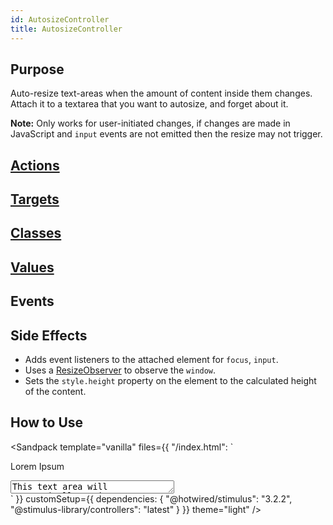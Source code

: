 ```yaml
---
id: AutosizeController
title: AutosizeController
---
```



## Purpose

Auto-resize text-areas when the amount of content inside them changes. Attach it to a textarea that you want to autosize, and forget about it.

**Note:**
Only works for user-initiated changes, if changes are made in JavaScript and `input` events are not emitted then the resize may not trigger.


## [Actions](https://stimulus.hotwire.dev/reference/actions)
<NoActions/>

## [Targets](https://stimulus.hotwire.dev/reference/targets)
<NoTargets/>

## [Classes](https://stimulus.hotwire.dev/reference/classes)
<NoClasses/>

## [Values](https://stimulus.hotwire.dev/reference/values)
<NoValues/>

## Events
<NoEvents/>

## Side Effects

- Adds event listeners to the attached element for `focus`, `input`.
- Uses a [ResizeObserver](https://developer.mozilla.org/en-US/docs/Web/API/ResizeObserver) to observe the `window`.
- Sets the `style.height` property on the element to the calculated height of the content.



## How to Use
<Sandpack
  template="vanilla"
  files={{
    "/index.html": `<div class="d-flex flex-column m-4 justify-content-center align-items-center">
  <label class="form-label" for="textarea">Lorem Ipsum</label>
  <textarea class="form-control" cols="30" data-controller="autosize" id="textarea" rows="1">This text area will automatically resize as you type.</textarea>
</div>`
  }}
  customSetup={{
    dependencies: {
      "@hotwired/stimulus": "3.2.2",
      "@stimulus-library/controllers": "latest"
    }
  }}
  theme="light"
/>
